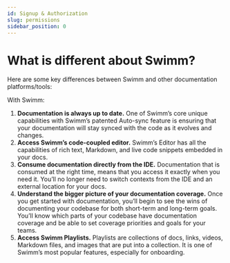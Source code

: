 ```yaml
---
id: Signup & Authorization
slug: permissions
sidebar_position: 0
---
```


# What is different about Swimm?

Here are some key differences between Swimm and other documentation platforms/tools:

With Swimm:

1. **Documentation is always up to date.** One of Swimm’s core unique capabilities with Swimm’s patented Auto-sync feature is ensuring that your documentation will stay synced with the code as it evolves and changes.
2. **Access Swimm’s code-coupled editor.** Swimm’s Editor has all the capabilities of rich text, Markdown, and live code snippets embedded in your docs.
3. **Consume documentation directly from the IDE.** Documentation that is consumed at the right time, means that you access it exactly when you need it. You’ll no longer need to switch contexts from the IDE and an external location for your docs.
4. **Understand the bigger picture of your documentation coverage.** Once you get started with documentation, you’ll begin to see the wins of documenting your codebase for both short-term and long-term goals. You’ll know which parts of your codebase have documentation coverage and be able to set coverage priorities and goals for your teams.
5. **Access Swimm Playlists.** Playlists are collections of docs, links, videos, Markdown files, and images that are put into a collection. It is one of Swimm’s most popular features, especially for onboarding.